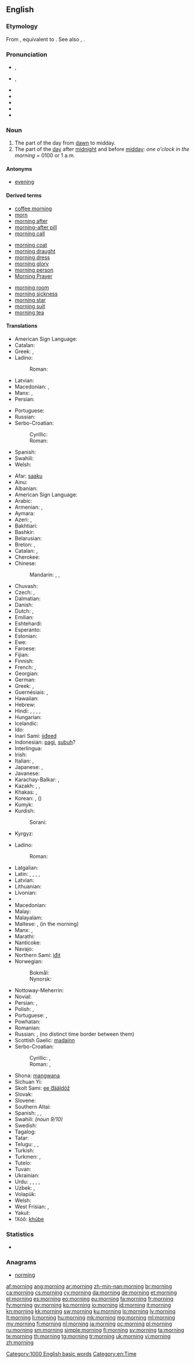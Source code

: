 ==English==

===Etymology===
From {{etyl|enm}} {{term|morwening|lang=enm}}, equivalent to {{suffix|morn|ing}}. See also {{term|morrow|lang=en}}, {{etyl|enm}} {{term|morwe|lang=enm}}.

===Pronunciation===
* {{a|RP}} {{IPA|/ˈmɔːnɪŋ/}}, {{X-SAMPA|/"mO:nIN/}}
* {{a|GenAm}} {{IPA|/ˈmɔɹnɪŋ/}}, {{X-SAMPA|/"mOrnIN/}}
* {{audio|en-us-morning.ogg|Audio (US)}}
* {{audio|En-uk-morning.ogg|Audio (UK)}}
* {{rhymes|ɔː(ɹ)nɪŋ}}
* {{hyphenation|morn|ing}}
* {{homophones|mourning}}

===Noun===
{{wikipedia}}
{{en-noun}}

# The part of the day from [[dawn]] to midday.
# The part of the [[day]] after [[midnight]] and before [[midday]]: ''one o'clock in the morning'' = 0100 or 1 a.m.

====Antonyms====
* [[evening]]

====Derived terms====
{{rel-top3|terms derived from morning}}
* [[coffee morning]]
* [[morn]]
* [[morning after]]
* [[morning-after pill]]
* [[morning call]]
{{rel-mid3}}
* [[morning coat]]
* [[morning draught]]
* [[morning dress]]
* [[morning glory]]
* [[morning person]]
* [[Morning Prayer]]
{{rel-mid3}}
* [[morning room]]
* [[morning sickness]]
* [[morning star]]
* [[morning suit]]
* [[morning tea]]
{{rel-bottom}}

====Translations====
{{trans-top|part of the day between dawn and midday}}
* American Sign Language: {{tø|ase|FlatB@NearShoulder-PalmBack-FlatB@BaseInForearm-PalmBack FlatB@SideAbdomenhigh-PalmUp-FlatB@BaseInForearm-PalmBack}}
* Catalan: {{t+|ca|matí|m}}
* Greek: {{t+|el|πρωί|n|tr=proí|sc=Grek}}, {{t+|el|πρωινό|n|tr=proinò|sc=Grek}}
* Ladino:
*: Roman: {{tø|lad|demanyana|f|sc=Latn}}
* Latvian: {{t+|lv|rīts|m}}
* Macedonian: {{t|mk|утро|n|tr=útro|sc=Cyrl}}, {{t|mk|претпладне|n|tr=prétpladne|sc=Cyrl}}
* Manx: {{t-|gv|maddin|f}}, {{t-|gv|madjin|f}}
* Persian: {{t-|fa|بامداد،صبح|tr=bāmdād,sobh}}
{{trans-mid}}
* Portuguese: {{t+|pt|manhã}}
* Russian: {{t+|ru|утро|n}}
* Serbo-Croatian:
*: Cyrillic: {{t-|sh|преподне|m}}
*: Roman: {{t-|sh|prepodne|m}}
* Spanish: {{t+|es|mañana|f}}
* Swahili: {{t+|sw|asubuhi}}
* Welsh: {{t+|cy|bore|m}}
{{trans-bottom}}

{{trans-top|the part of the day after midnight and before midday}}
* Afar: [[saaku]]
* Ainu: {{tø|ain|クンネイワ|tr=kunneiwa}}
* Albanian: {{t-|sq|mëngjes}}
* American Sign Language: {{tø|ase|FlatB@NearShoulder-PalmBack-FlatB@BaseInForearm-PalmBack FlatB@SideAbdomenhigh-PalmUp-FlatB@BaseInForearm-PalmBack}}
* Arabic: {{t-|ar|صباح|m|tr=SabaaH|alt=صَبَاح|sc=Arab}}
* Armenian: {{t-|hy|առավոտ|tr=aṙavot}}, {{t+|hy|ցերեկ|tr=c’erek}}
* Aymara: {{t-|ay|arumanthi}}
* Azeri: {{t+|az|səhər}}, {{t+|az|sabah}}
* Bakhtiari: {{tø|bqi|صحو|tr=sohw|sc=fa-Arab}}
* Bashkir: {{tø|ba|иртә|tr=irtə|sc=Cyrl}}
* Belarusian: {{t-|be|раніца|tr=ránica|sc=Cyrl}}
* Breton: {{t-|br|mintin|m}}, {{t+|br|beure|m}}
* Catalan: {{t+|ca|matinada|f}}, {{t+|ca|matí|m}}
* Cherokee: {{t-|chr|ᏑᎾᎵ|tr=sunali}}
* Chinese:
*: Mandarin: {{t|cmn|早晨|tr=zǎochén|sc=Hani}}, {{t|cmn|上午|tr=shàngwǔ|sc=Hani}}, {{t|cmn|早上|tr=zǎoshàng|sc=Hani}}
* Chuvash: {{tø|cv|ир|tr=ir|sc=Cyrl}}
* Czech: {{t+|cs|ráno|n}} {{qualifier|shortly after sunrise}}, {{t+|cs|dopoledne|n}}
* Dalmatian: {{tø|dlm|desmun|m}}
* Danish: {{t+|da|morgen|c}}
* Dutch: {{t+|nl|ochtend}}, {{t+|nl|morgen}}
* Emilian: {{tø|egl|matèina|f}}
* Eshtehardi: {{tø|esh|سیبی|tr=seybi}}
* Esperanto: {{t+|eo|mateno}}
* Estonian: {{t+|et|hommik}}
* Ewe: {{tø|ee|ŋdi}}
* Faroese: {{t+|fo|morgun}}
* Fijian: {{t-|fj|mataka}}
* Finnish: {{t+|fi|aamu}}
* French: {{t+|fr|matin|m}}, {{t+|fr|matinée|f}}
* Georgian: {{t+|ka|დილა|tr=dila|sc=Geor}}
* German: {{t+|de|Morgen|m}}
* Greek: {{t+|el|πρωί|n|tr=proí|sc=Grek}}, {{t+|el|πρωινό|n|tr=proinò|sc=Grek}}
* Guernésiais: {{tø|roa-grn|matin|m}}, {{tø|roa-grn|matinaïe|f}}
* Hawaiian: {{tø|haw|kakahiaka|n}}
* Hebrew: {{t+|he|בקר|alt=בֹּקֶר, בוקר|m|tr=bóker|sc=Hebr}}
* Hindi: {{t-|hi|सवेरा|m|tr=saverā|sc=Deva}}, {{t-|hi|सुबह|f|tr=subah|sc=Deva}}, {{t-|hi|तड़का|tr=taŗakā|sc=Deva}}, {{t-|hi|प्रभात|tr=prabhāt|sc=Deva}}, {{t-|hi|उषा|tr=uṣā|sc=Deva}}
* Hungarian: {{t+|hu|reggel}}
* Icelandic: {{t+|is|morgunn|m}}
* Ido: {{t+|io|matino}}
* Inari Sami: [[iiđeed]]
* Indonesian: [[pagi]], [[subuh]]?
* Interlingua: {{t-|ia|matino}}
* Irish: {{t+|ga|maidin|f}}
* Italian: {{t+|it|mattina|f}}, {{t+|it|mattino|m}}
* Japanese: {{t+|ja|朝|tr=[[あさ]], asa|sc=Jpan}}, {{t+|ja|午前|tr=[[ごぜん]], gozen|sc=Jpan}}
* Javanese: {{t-|jv|ésuk}}
* Karachay-Balkar: {{tø|krc|эртден|tr=ertden|sc=Cyrl}}, {{tø|krc|эртдембла|tr=ertdembla|sc=Cyrl}}
* Kazakh: {{t+|kk|таңертең|tr=tañerteñ|sc=Cyrl}}, {{t-|kk|ерте|tr=erte|sc=Cyrl}}, {{t-|kk|таң|tr=tañ|sc=Cyrl}}
* Khakas: {{tø|kjh|иртен|tr=irten|sc=Cyrl}}, {{tø|kjh|иртенгізі|tr=irtengízí|sc=Cyrl}}
* Korean: {{t+|ko|아침|tr=achim|sc=Kore}}, {{t+|ko|오전|tr=ojeon|sc=Kore}} ({{t+|ko|午前|sc=Kore}})
* Kumyk: {{tø|kum|эртен|tr=erten|sc=Cyrl}}
* Kurdish:
*: Sorani: {{t|ku|به‌یانی}}
* Kyrgyz: {{t-|ky|эртең|tr=erteñ|sc=Cyrl}}
{{trans-mid}}
* Ladino:
*: Roman: {{tø|lad|demanyana|f|sc=Latn}}
* Latgalian: {{tø|ltg|reits|m}}
* Latin: {{t+|la|mane|n}}, {{t-|la|matutina tempora|n|p}}, {{t-|la|matutina tempora|n|p}}, {{t-|la|crepusculum|n}}, {{t-|la|matutinum|n}}
* Latvian: {{t+|lv|rīts|m}}
* Lithuanian: {{t+|lt|rytas|m}}
* Livonian: {{tø|liv|ūomõg}}
* {{trreq|lb}}
* Macedonian: {{t|mk|утро|n|tr=útro|sc=Cyrl}}
* Malay: {{t+|ms|pagi}}
* Malayalam: {{t+|ml|പ്രഭാതം}}
* Maltese: {{t-|mt|għodwa|f}}, {{t-|mt|filgħodu}} (in the morning)
* Manx: {{t-|gv|maddin|f}}, {{t-|gv|madjin|f}}
* Marathi: {{t-|mr|सकाळ|tr=sakāll}}
* Nanticoke: {{tø|nnt|weschpa}}
* Navajo: {{tø|nv|abíní}}
* Northern Sami: [[iđit]]
* Norwegian:
*: Bokmål: {{t+|no|morgen|m}}
*: Nynorsk: {{t+|nn|morgon|m}}
* Nottoway-Meherrin: {{tø|nwy|suntetung}}
* Novial: {{tø|nov|matine}}
* Persian: {{t+|fa|بامداد|tr=bāmdād|sc=fa-Arab}}, {{t+|fa|صبح|tr=sobh|sc=fa-Arab}}
* Polish: {{t+|pl|rano|n}}, {{t+|pl|ranek|m}}
* Portuguese: {{t+|pt|manhã|f}}, {{t+|pt|madrugada|f}}
* Powhatan: {{tø|pim|papasowh}}
* Romanian: {{t-|ro|dimineață|f}}
* Russian: {{t+|ru|утро|n|tr=útro}}, {{t+|ru|ночь|f}} (no distinct time border between them)
* Scottish Gaelic: [[madainn]] {{f}}
* Serbo-Croatian:
*: Cyrillic: {{t-|sh|јутро|n}}, {{t-|sh|сабах|m}}
*: Roman: {{t-|sh|jutro|n}}, {{t-|sh|sabah|m}}
* Shona: [[mangwana]]
* Sichuan Yi: {{tø|ii|ꏜ|tr=ry}}
* Skolt Sami: [[ee ́đääldõž]]
* Slovak: {{t-|sk|ráno|n}}
* Slovene: {{t+|sl|jutro|n}}
* Southern Altai: {{tø|alt|таҥ|tr=tañ|sc=Cyrl}}
* Spanish: {{t+|es|madrugada|f}}, {{t+|es|mañana|f}}, {{t-|es|AM}}
* Swahili: {{t+|sw|asubuhi}} ''(noun 9/10)''
* Swedish: {{t+|sv|morgon|c}}
* Tagalog: {{t+|tl|umaga}}
* Tatar: {{t-|tt|irtä}}
* Telugu: {{t+|te|ఉదయం|tr=udayaM}}, {{t+|te|పొద్దు|tr=poddu}}, {{t+|te|వేకువ|tr=vEkuva}}
* Turkish: {{t+|tr|sabah}}
* Turkmen: {{t-|tk|ertir}}, {{t-|tk|säher}}
* Tutelo: {{tø|tta|kanahampuai}}
* Tuvan: {{tø|tyv|эртен|tr=erten|sc=Cyrl}}
* Ukrainian: {{t+|uk|ранок|m|tr=ránok|sc=Cyrl}}
* Urdu: {{t+|ur|صبح|f|tr=subah|sc=ur-Arab}}, {{t-|ur|سویرا|m|tr=saverā|sc=ur-Arab}}, {{t-|ur|پربهات|tr=prabhāt|sc=ur-Arab}}, {{t-|ur|تڑکا|tr=taŗakā|sc=ur-Arab}}, {{t-|ur|اشا|tr=uṣā|sc=ur-Arab}}
* Uzbek: {{t-|uz|erta}}, {{t-|uz|ertalab}}
* Volapük: {{t+|vo|göd}}
* Welsh: {{t+|cy|bore|m}}
* West Frisian: {{t+|fy|moarntiid}}, {{t+|fy|moarn|c}}
* Yakut: {{tø|sah|сарсыарда|tr=sarsıarda|sc=Cyrl}}
* ǃXóõ: [[khúbe]]
{{trans-bottom}}

===Statistics===
* {{rank|sent|keep|myself|273|morning|money|door|round}}

===Anagrams===
* [[norming#English|norming]]

[[Category:1000 English basic words]]
[[Category:en:Time]]

[[af:morning]]
[[ang:morning]]
[[ar:morning]]
[[zh-min-nan:morning]]
[[br:morning]]
[[ca:morning]]
[[cs:morning]]
[[cy:morning]]
[[da:morning]]
[[de:morning]]
[[et:morning]]
[[el:morning]]
[[es:morning]]
[[eo:morning]]
[[eu:morning]]
[[fa:morning]]
[[fr:morning]]
[[fy:morning]]
[[gv:morning]]
[[ko:morning]]
[[io:morning]]
[[id:morning]]
[[it:morning]]
[[kn:morning]]
[[kk:morning]]
[[sw:morning]]
[[ku:morning]]
[[lo:morning]]
[[lv:morning]]
[[lt:morning]]
[[li:morning]]
[[hu:morning]]
[[mk:morning]]
[[mg:morning]]
[[ml:morning]]
[[my:morning]]
[[fj:morning]]
[[nl:morning]]
[[ja:morning]]
[[oc:morning]]
[[pl:morning]]
[[ru:morning]]
[[sm:morning]]
[[simple:morning]]
[[fi:morning]]
[[sv:morning]]
[[ta:morning]]
[[te:morning]]
[[th:morning]]
[[tg:morning]]
[[tr:morning]]
[[uk:morning]]
[[vi:morning]]
[[zh:morning]]